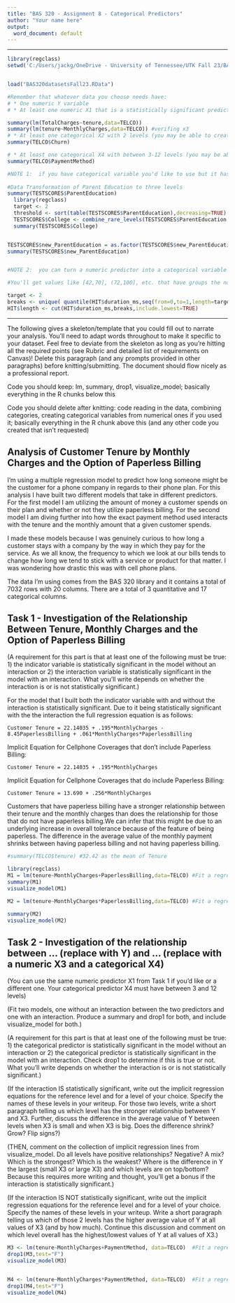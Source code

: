 ---
title: "BAS 320 - Assignment 8 - Categorical Predictors"
author: "Your name here"
output:
  word_document: default
---


************************************************************************************

[//]:   (Submission notes: a knitted version of the assignment must be uploaded to Canvas before the deadline along with the raw .Rmd.  I recommend knitting to a Word document, adding any desired extra content or formatting, and submitting that or the Word document that has been saved as a PDF.  Late work is not accepted.)

[//]:   (Instructions for Assignment 8:  follow the instructions on Canvas.  This chunk of code is what you can use to read in data files. If you're working with data in  `BAS320datasetsFall23.RData` you can uncomment the line.  Otherwise, you'll want to come up with names for your data frames and add some `read.csv` commands here (illustrated with a few examples in the R chunk below) )

```{r reading in data for assignment2}
library(regclass)
setwd('C:/Users/jackg/OneDrive - University of Tennessee/UTK Fall 23/BAS 320/Homework Files')  #This should output the path to your BAS folder; change with Session, Set Working Directory if not


load("BAS320datasetsFall23.RData") 

#Remember that whatever data you choose needs have:
# * One numeric Y variable
# * At least one numeric X1 that is a statistically significant predictor of Y by itself

summary(lm(TotalCharges~tenure,data=TELCO))
summary(lm(tenure~MonthlyCharges,data=TELCO)) #verifing x3
# * At least one categorical X2 with 2 levels (you may be able to create this if your data doesn't have it).  Each level needs to have at least 20 individuals in it.
summary(TELCO$Churn)

# * At least one categorical X4 with between 3-12 levels (you may be able to create this if your data doesn't have it).  Each level needs to have at least 20 individuals in it.
summary(TELCO$PaymentMethod)

#NOTE 1:  if you have categorical variable you'd like to use but it has "too many" levels, you can use the following lines of code (after adapting it with the name of your columns and dataset and uncommenting it) to get it to a target number of levels.  It basically combines all the least common levels of the categorical variable into a new level called "Combined", leaving with you the desired number of levels.  Run a summary() though to make sure because if there are ties for frequencies, it may leave you with more or fewer than the target!
 
#Data Transformation of Parent Education to three levels
summary(TESTSCORES$ParentEducation)
  library(regclass)
  target <- 2
  threshold <- sort(table(TESTSCORES$ParentEducation),decreasing=TRUE)[target]
  TESTSCORES$College <- combine_rare_levels(TESTSCORES$ParentEducation,threshold)$values
  summary(TESTSCORES$College)


TESTSCORES$new_ParentEducation = as.factor(TESTSCORES$new_ParentEducation)
summary(TESTSCORES$new_ParentEducation)


#NOTE 2:  you can turn a numeric predictor into a categorical variable by adapting the following code to your data.  It will usually give you the target number of levels, but sometimes fewer if there are a lot of duplicate numerical values.

#You'll get values like [42,70], (72,100], etc. that have groups the numerical values into categories.  If you see a [ or ], that means the interval includes that value.  If you see a ( or ) it means the interval doesn't include that value.  (72,100] mean GREATER than 72 and up to and including 100)

target <- 2
breaks <- unique( quantile(HIT$duration_ms,seq(from=0,to=1,length=target+1)) )
HIT$length <- cut(HIT$duration_ms,breaks,include.lowest=TRUE)

```

************************************************************************************

The following gives a skeleton/template that you could fill out to narrate your analysis.  You'll need to adapt words throughout to make it specific to your dataset.  Feel free to deviate from the skeleton as long as you're hitting all the required points (see Rubric and detailed list of requirements on Canvas)!  Delete this paragraph (and any prompts provided in other paragraphs) before knitting/submitting.  The document should flow nicely as a professional report.  

Code you should keep:  lm, summary, drop1, visualize_model; basically everything in the R chunks below this


Code you should delete after knitting: code reading in the data, combining categories, creating categorical variables from numerical ones if you used it; basically everything in the R chunk above this (and any other code you created that isn't requested)



## Analysis of Customer Tenure by Monthly Charges and the Option of Paperless Billing

I'm using a multiple regression model to predict how long someone might be the customer for a phone company in regards to their phone plan. For this analysis I have built two different models that take in different predictors. For the first model I am utilizing the amount of money a customer spends on their plan and whether or not they utilize paperless billing. For the second model I am diving further into how the exact payment method used interacts with the tenure and the monthly amount that a given customer spends. 


I made these models because I was genuinely curious to how long a customer stays with a company by the way in which they pay for the service. As we all know, the frequency to which we look at our bills tends to change how long we tend to stick with a service or product for that matter. I was wondering how drastic this was with cell phone plans. 


The data I'm using comes from the BAS 320 library and it contains a total of 7032 rows with 20 columns. There are a total of 3 quantitative and 17 categorical columns. 


## Task 1 - Investigation of the Relationship Between Tenure, Monthly Charges and the Option of Paperless Billing 

(A requirement for this part is that at least one of the following must be true:  1)  the indicator variable is statistically significant in the model without an interaction or 2) the interaction variable is statistically significant in the model with an interaction.  What you'll write depends on whether the interaction is or is not statistically significant.)

For the model that I built both the indicator variable with and without the interaction is statistically significant. Due to it being statistically significant with the the interaction the full regression equation is as follows: 

`Customer Tenure = 22.14035 + .195*MonthlyCharges - 8.45PaperlessBilling + .061*MonthlyCharges*PaperlessBilling`

Implicit Equation for Cellphone Coverages that don't include Paperless Billing:

`Customer Tenure = 22.14035 + .195*MonthlyCharges`

Implicit Equation for Cellphone Coverages that do include Paperless Billing: 

`Customer Tenure = 13.690 + .256*MonthlyCharges`

Customers that have paperless billing have a stronger relationship between their tenure and the monthly charges than does the relationship for those that do not have paperless billing.We can infer that this might be due to an underlying increase in overall tolerance because of the feature of being paperless. The difference in the average value of the monthly payment shrinks between having paperless billing and not having paperless billing.


```{r task 1}
#summary(TELCO$tenure) #32.42 as the mean of Tenure

library(regclass)
M1 = lm(tenure~MonthlyCharges+PaperlessBilling,data=TELCO) #Fit a regression predicting y from x1 (numeric) and x2 (categorical) that EXCLUDES the interaction
summary(M1)
visualize_model(M1)

M2 = lm(tenure~MonthlyCharges*PaperlessBilling,data=TELCO) #Fit a regression predicting y from x1 (numeric) and x2 (categorical) that INCLUDES the interaction

summary(M2)
visualize_model(M2)

```

## Task 2 - Investigation of the relationship between ... (replace with Y) and ... (replace with a numeric X3 and a categorical X4)

(You can use the same numeric predictor X1 from Task 1 if you'd like or a different one.  Your categorical predictor X4 must have between 3 and 12 levels)

(Fit two models, one without an interaction between the two predictors and one with an interaction. Produce a summary and drop1 for both, and include visualize_model for both.)

(A requirement for this part is that at least one of the following must be true:  1)  the categorical predictor is statistically significant in the model without an interaction or 2) the categorical predictor is statistically significant in the model with an interaction.  Check drop1 to determine if this is true or not.  What you'll write depends on whether the interaction is or is not statistically significant.)

(If the interaction IS statistically significant, write out the implicit regression equations for the reference level and for a level of your choice.  Specify the names of these levels in your writeup.   For those two levels, write a short paragraph telling us which level has the stronger relationship between Y and X3.  Further, discuss the difference in the average value of Y between levels when X3 is small and when X3 is big.  Does the difference shrink?  Grow?  Flip signs?)

(THEN, comment on the collection of implicit regression lines from visualize_model.  Do all levels have positive relationships?  Negative?  A mix?  Which is the strongest?  Which is the weakest?  Where is the difference in Y the largest (small X3 or large X3) and which levels are on top/bottom?  Because this requires more writing and thought, you'll get a bonus if the interaction is statistically significant.)

(If the interaction IS NOT statistically significant,  write out the implicit regression equations for the reference level and for a level of your choice.  Specify the names of these levels in your writeup.  Write a short paragraph telling us which of those 2 levels has the higher average value of Y at all values of X3 (and by how much).  Continue this discussion and comment on which level overall has the highest/lowest values of Y at all values of X3.)

```{r Task 2}

M3 <- lm(tenure~MonthlyCharges+PaymentMethod, data=TELCO)  #Fit a regression predicting y from x3 (numeric) and x4 (categorical) that EXCLUDES the interaction
drop1(M3,test="F")
visualize_model(M3)


M4 <- lm(tenure~MonthlyCharges*PaymentMethod, data=TELCO)  #Fit a regression predicting y from x3 (numeric) and x4 (categorical) that INCLUDES the interaction
drop1(M4,test="F")
visualize_model(M4)

```


